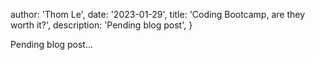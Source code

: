 
  author: 'Thom Le',
  date: '2023-01-29',
  title: 'Coding Bootcamp, are they worth it?',
  description:
    'Pending blog post',
}


Pending blog post...
